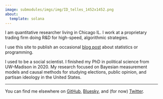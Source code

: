 ```yaml
---
image: submodules/imgs/img/ID_telles_1452x1452.png
about:
  template: solana
---
```

 
I am quantitative researcher living in Chicago IL.
I work at a proprietary trading firm doing R&D for high-speed, algorithmic strategies.

I use this site to publish an occasional [blog post](blog) about statistics or programming.

I used to be a social scientist.
I finished my PhD in political science from UW–Madison in 2020.
My research focused on Bayesian measurement models and causal methods for studying elections, public opinion, and partisan ideology in the United States.

---

You can find me elsewhere on [GitHub](https://www.github.com/mikedecr), [Bluesky](https://bsky.app/profile/mikedecr.bsky.social), and (for now) [Twitter](https://twitter.com/mikedecr).

